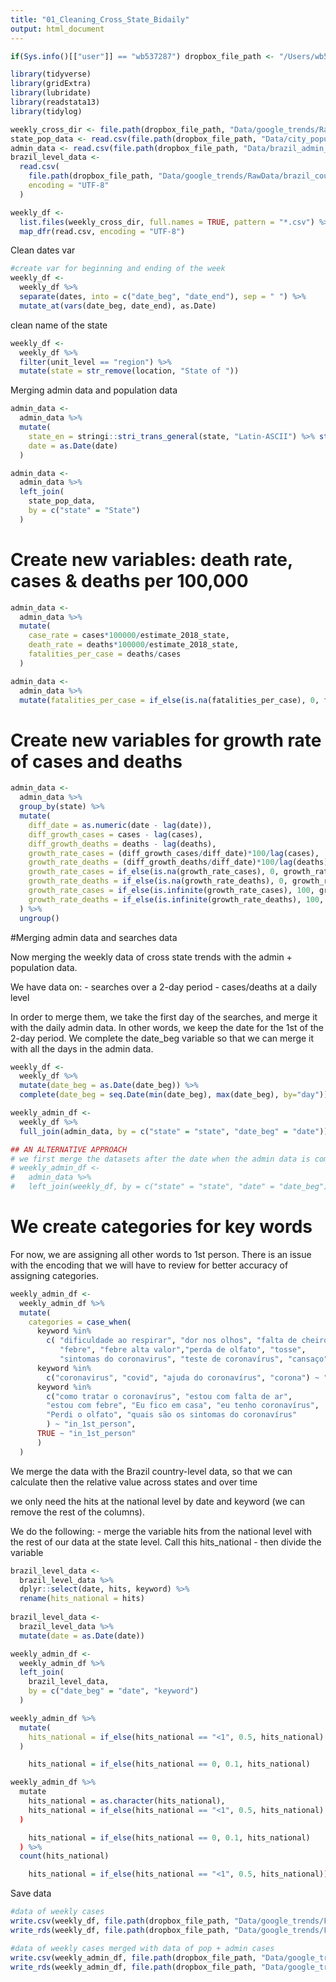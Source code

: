 ```yaml
---
title: "01_Cleaning_Cross_State_Bidaily"
output: html_document
---
```



```r
if(Sys.info()[["user"]] == "wb537287") dropbox_file_path <- "/Users/wb537287/Dropbox/COVID Social Media Analysis/"

library(tidyverse)
library(gridExtra)
library(lubridate)
library(readstata13)
library(tidylog)

weekly_cross_dir <- file.path(dropbox_file_path, "Data/google_trends/RawData/cross_state_bidaily/")
state_pop_data <- read.csv(file.path(dropbox_file_path, "Data/city_population/FinalData/brazil_state_pop.csv"))
admin_data <- read.csv(file.path(dropbox_file_path, "Data/brazil_admin_data/brazil_covid19_200419.csv"), encoding = "UTF-8")
brazil_level_data <- 
  read.csv(
    file.path(dropbox_file_path, "Data/google_trends/RawData/brazil_country_extract_2020-05-11.csv"), 
    encoding = "UTF-8"
  )

weekly_df <- 
  list.files(weekly_cross_dir, full.names = TRUE, pattern = "*.csv") %>% 
  map_dfr(read.csv, encoding = "UTF-8")
```

Clean dates var
```r
#create var for beginning and ending of the week
weekly_df <- 
  weekly_df %>% 
  separate(dates, into = c("date_beg", "date_end"), sep = " ") %>% 
  mutate_at(vars(date_beg, date_end), as.Date)
```

clean name of the state
```r
weekly_df <- 
  weekly_df %>% 
  filter(unit_level == "region") %>% 
  mutate(state = str_remove(location, "State of "))
```

Merging admin data and population data

```r
admin_data <- 
  admin_data %>% 
  mutate(
    state_en = stringi::stri_trans_general(state, "Latin-ASCII") %>% str_to_upper(), 
    date = as.Date(date)
  ) 

admin_data <- 
  admin_data %>% 
  left_join(
    state_pop_data, 
    by = c("state" = "State")
  )
```

# Create new variables: death rate, cases & deaths per 100,000

```r
admin_data <- 
  admin_data %>% 
  mutate(
    case_rate = cases*100000/estimate_2018_state, 
    death_rate = deaths*100000/estimate_2018_state, 
    fatalities_per_case = deaths/cases
  )

admin_data <- 
  admin_data %>% 
  mutate(fatalities_per_case = if_else(is.na(fatalities_per_case), 0, fatalities_per_case))
```

# Create new variables for growth rate of cases and deaths 

```r
admin_data <- 
  admin_data %>%
  group_by(state) %>% 
  mutate(
    diff_date = as.numeric(date - lag(date)), 
    diff_growth_cases = cases - lag(cases), 
    diff_growth_deaths = deaths - lag(deaths), 
    growth_rate_cases = (diff_growth_cases/diff_date)*100/lag(cases),
    growth_rate_deaths = (diff_growth_deaths/diff_date)*100/lag(deaths),
    growth_rate_cases = if_else(is.na(growth_rate_cases), 0, growth_rate_cases), 
    growth_rate_deaths = if_else(is.na(growth_rate_deaths), 0, growth_rate_deaths), 
    growth_rate_cases = if_else(is.infinite(growth_rate_cases), 100, growth_rate_cases), 
    growth_rate_deaths = if_else(is.infinite(growth_rate_deaths), 100, growth_rate_deaths), 
  ) %>% 
  ungroup()
```

#Merging admin data and searches data

Now merging the weekly data of cross state trends with the admin + population data.

We have data on: 
- searches over a 2-day period 
- cases/deaths at a daily level

In order to merge them, we take the first day of the searches, and merge it with the daily admin data. In other words, we keep the date for the 1st of the 2-day period. We complete the date_beg variable so that we can merge it with all the days in the admin data.

```r
weekly_df <-
  weekly_df %>%
  mutate(date_beg = as.Date(date_beg)) %>%
  complete(date_beg = seq.Date(min(date_beg), max(date_beg), by="day"))

weekly_admin_df <-
  weekly_df %>%
  full_join(admin_data, by = c("state" = "state", "date_beg" = "date"))

## AN ALTERNATIVE APPROACH 
# we first merge the datasets after the date when the admin data is complete
# weekly_admin_df <- 
#   admin_data %>% 
#   left_join(weekly_df, by = c("state" = "state", "date" = "date_beg")) 
```


# We create categories for key words

For now, we are assigning all other words to 1st person. There is an issue with the encoding that we will have to review for better accuracy of assigning categories. 
```r
weekly_admin_df <- 
  weekly_admin_df %>% 
  mutate(
    categories = case_when(
      keyword %in% 
        c( "dificuldade ao respirar", "dor nos olhos", "falta de cheiro", 
           "febre", "febre alta valor","perda de olfato", "tosse",
           "sintomas do coronavirus", "teste de coronavírus", "cansaço") ~ "symptoms",
      keyword %in% 
        c("coronavirus", "covid", "ajuda do coronavírus", "corona") ~ "virus", 
      keyword %in% 
        c("como tratar o coronavírus", "estou com falta de ar",
        "estou com febre", "Eu fico em casa", "eu tenho coronavírus",
        "Perdi o olfato", "quais são os sintomas do coronavírus"
        ) ~ "in_1st_person", 
      TRUE ~ "in_1st_person"
      )
  )
```

We merge the data with the Brazil country-level data, so that we can calculate then the relative value across states and over time

we only need the hits at the national level by date and keyword (we can remove the rest of the columns). 

We do the following: 
- merge the variable hits from the national level with the rest of our data at the state level. Call this hits_national
- then divide the variable 


```r
brazil_level_data <- 
  brazil_level_data %>% 
  dplyr::select(date, hits, keyword) %>% 
  rename(hits_national = hits)
  
brazil_level_data <- 
  brazil_level_data %>% 
  mutate(date = as.Date(date))

weekly_admin_df <- 
  weekly_admin_df %>% 
  left_join(
    brazil_level_data, 
    by = c("date_beg" = "date", "keyword")
  )

weekly_admin_df %>% 
  mutate(
    hits_national = if_else(hits_national == "<1", 0.5, hits_national)
  )

    hits_national = if_else(hits_national == 0, 0.1, hits_national)

weekly_admin_df %>% 
  mutate
    hits_national = as.character(hits_national),
    hits_national = if_else(hits_national == "<1", 0.5, hits_national)
  )

    hits_national = if_else(hits_national == 0, 0.1, hits_national) 
  ) %>% 
  count(hits_national)

    hits_national = if_else(hits_national == "<1", 0.5, hits_national))
```


Save data
```r
#data of weekly cases
write.csv(weekly_df, file.path(dropbox_file_path, "Data/google_trends/FinalData/brazil_crossstates_bidaily.csv"))
write_rds(weekly_df, file.path(dropbox_file_path, "Data/google_trends/FinalData/brazil_crossstates_bidaily.rds"))

#data of weekly cases merged with data of pop + admin cases
write.csv(weekly_admin_df, file.path(dropbox_file_path, "Data/google_trends/FinalData/brazil_crossstates_bidaily_admin.csv"))
write_rds(weekly_admin_df, file.path(dropbox_file_path, "Data/google_trends/FinalData/brazil_crossstates_bidaily_admin.rds"))
```

